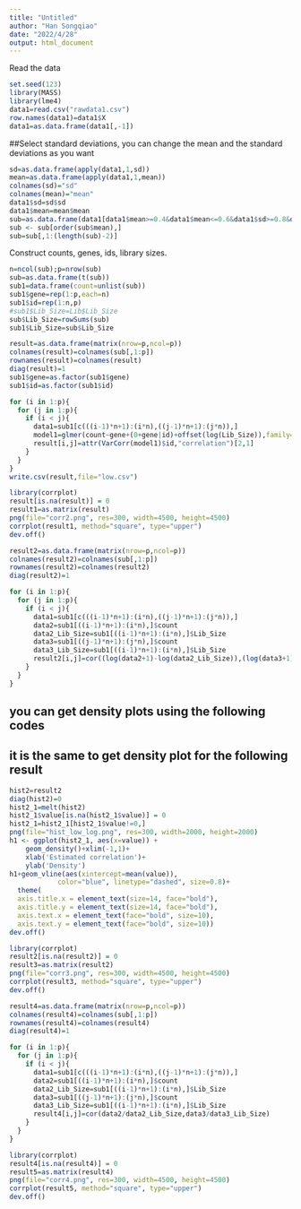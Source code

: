 ---
title: "Untitled"
author: "Han Songqiao"
date: "2022/4/28"
output: html_document
---

Read the data

```{r}
set.seed(123)
library(MASS)
library(lme4)
data1=read.csv("rawdata1.csv")
row.names(data1)=data1$X
data1=as.data.frame(data1[,-1])
```

##Select standard deviations, you can change the mean and the standard deviations as you want

```{r}
sd=as.data.frame(apply(data1,1,sd))
mean=as.data.frame(apply(data1,1,mean))
colnames(sd)="sd"
colnames(mean)="mean"
data1$sd=sd$sd
data1$mean=mean$mean
sub=as.data.frame(data1[data1$mean>=0.4&data1$mean<=0.6&data1$sd>=0.8&data1$sd<=1.2,])#select the value you want 
sub <- sub[order(sub$mean),]
sub=sub[,1:(length(sub)-2)]
```

Construct counts, genes, ids, library sizes.
```{r}
n=ncol(sub);p=nrow(sub)
sub=as.data.frame(t(sub))
sub1=data.frame(count=unlist(sub))
sub1$gene=rep(1:p,each=n)
sub1$id=rep(1:n,p)
#sub1$Lib_Size=Lib$Lib_Size
sub$Lib_Size=rowSums(sub)
sub1$Lib_Size=sub$Lib_Size
```

```{r}
result=as.data.frame(matrix(nrow=p,ncol=p))
colnames(result)=colnames(sub[,1:p])
rownames(result)=colnames(result)
diag(result)=1
sub1$gene=as.factor(sub1$gene)
sub1$id=as.factor(sub1$id)
```

```{r}
for (i in 1:p){
  for (j in 1:p){
    if (i < j){
      data1=sub1[c(((i-1)*n+1):(i*n),((j-1)*n+1):(j*n)),]
      model1=glmer(count~gene+(0+gene|id)+offset(log(Lib_Size)),family=poisson,data=data1)
      result[i,j]=attr(VarCorr(model1)$id,"correlation")[2,1]
    }
  }
} 
write.csv(result,file="low.csv")
```

```{r}
library(corrplot)
result[is.na(result)] = 0
result1=as.matrix(result)
png(file="corr2.png", res=300, width=4500, height=4500)
corrplot(result1, method="square", type="upper")
dev.off()
```

```{r}
result2=as.data.frame(matrix(nrow=p,ncol=p))
colnames(result2)=colnames(sub[,1:p])
rownames(result2)=colnames(result2)
diag(result2)=1
```

```{r}
for (i in 1:p){
  for (j in 1:p){
    if (i < j){
      data1=sub1[c(((i-1)*n+1):(i*n),((j-1)*n+1):(j*n)),]
      data2=sub1[((i-1)*n+1):(i*n),]$count
      data2_Lib_Size=sub1[((i-1)*n+1):(i*n),]$Lib_Size
      data3=sub1[((j-1)*n+1):(j*n),]$count
      data3_Lib_Size=sub1[((i-1)*n+1):(i*n),]$Lib_Size
      result2[i,j]=cor((log(data2+1)-log(data2_Lib_Size)),(log(data3+1)-log(data3_Lib_Size)))
    }
  }
} 
```

## you can get density plots using the following codes 
## it is the same to get density plot for the following result

```{r}
hist2=result2
diag(hist2)=0
hist2_1=melt(hist2)
hist2_1$value[is.na(hist2_1$value)] = 0
hist2_1=hist2_1[hist2_1$value!=0,]
png(file="hist_low_log.png", res=300, width=2000, height=2000)
h1 <- ggplot(hist2_1, aes(x=value)) + 
    geom_density()+xlim(-1,1)+
    xlab('Estimated correlation')+
    ylab('Density')
h1+geom_vline(aes(xintercept=mean(value)),
            color="blue", linetype="dashed", size=0.8)+
  theme(
  axis.title.x = element_text(size=14, face="bold"),
  axis.title.y = element_text(size=14, face="bold"),
  axis.text.x = element_text(face="bold", size=10),
  axis.text.y = element_text(face="bold", size=10))
dev.off()
```


```{r}
library(corrplot)
result2[is.na(result2)] = 0
result3=as.matrix(result2)
png(file="corr3.png", res=300, width=4500, height=4500)
corrplot(result3, method="square", type="upper")
dev.off()
```

```{r}
result4=as.data.frame(matrix(nrow=p,ncol=p))
colnames(result4)=colnames(sub[,1:p])
rownames(result4)=colnames(result4)
diag(result4)=1
```

```{r}
for (i in 1:p){
  for (j in 1:p){
    if (i < j){
      data1=sub1[c(((i-1)*n+1):(i*n),((j-1)*n+1):(j*n)),]
      data2=sub1[((i-1)*n+1):(i*n),]$count
      data2_Lib_Size=sub1[((i-1)*n+1):(i*n),]$Lib_Size
      data3=sub1[((j-1)*n+1):(j*n),]$count
      data3_Lib_Size=sub1[((i-1)*n+1):(i*n),]$Lib_Size
      result4[i,j]=cor(data2/data2_Lib_Size,data3/data3_Lib_Size)
    }
  }
} 
```


```{r}
library(corrplot)
result4[is.na(result4)] = 0
result5=as.matrix(result4)
png(file="corr4.png", res=300, width=4500, height=4500)
corrplot(result5, method="square", type="upper")
dev.off()
```

